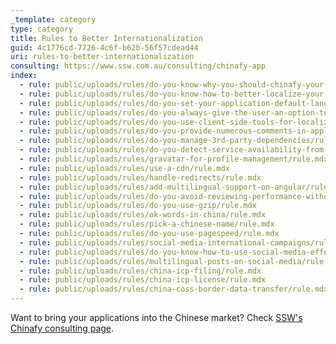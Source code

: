 ```yaml
---
_template: category
type: category
title: Rules to Better Internationalization
guid: 4c1776cd-7726-4c6f-b62b-56f57cdead44
uri: rules-to-better-internationalization
consulting: https://www.ssw.com.au/consulting/chinafy-app
index:
  - rule: public/uploads/rules/do-you-know-why-you-should-chinafy-your-app/rule.mdx
  - rule: public/uploads/rules/do-you-know-how-to-better-localize-your-application/rule.mdx
  - rule: public/uploads/rules/do-you-set-your-application-default-language-to-automatically-change-to-local-language/rule.mdx
  - rule: public/uploads/rules/do-you-always-give-the-user-an-option-to-change-the-locale/rule.mdx
  - rule: public/uploads/rules/do-you-use-client-side-tools-for-localization-as-much-as-possible/rule.mdx
  - rule: public/uploads/rules/do-you-provide-numerous-comments-in-application-resources-that-define-context/rule.mdx
  - rule: public/uploads/rules/do-you-manage-3rd-party-dependencies/rule.mdx
  - rule: public/uploads/rules/do-you-detect-service-availability-from-the-client/rule.mdx
  - rule: public/uploads/rules/gravatar-for-profile-management/rule.mdx
  - rule: public/uploads/rules/use-a-cdn/rule.mdx
  - rule: public/uploads/rules/handle-redirects/rule.mdx
  - rule: public/uploads/rules/add-multilingual-support-on-angular/rule.mdx
  - rule: public/uploads/rules/do-you-avoid-reviewing-performance-without-metrics/rule.mdx
  - rule: public/uploads/rules/do-you-use-gzip/rule.mdx
  - rule: public/uploads/rules/ok-words-in-china/rule.mdx
  - rule: public/uploads/rules/pick-a-chinese-name/rule.mdx
  - rule: public/uploads/rules/do-you-use-pagespeed/rule.mdx
  - rule: public/uploads/rules/social-media-international-campaigns/rule.mdx
  - rule: public/uploads/rules/do-you-know-how-to-use-social-media-effectively-in-china/rule.mdx
  - rule: public/uploads/rules/multilingual-posts-on-social-media/rule.mdx
  - rule: public/uploads/rules/china-icp-filing/rule.mdx
  - rule: public/uploads/rules/china-icp-license/rule.mdx
  - rule: public/uploads/rules/china-coss-border-data-transfer/rule.mdx
---
```


Want to bring your applications into the Chinese market? Check [SSW's Chinafy consulting page](https://www.ssw.com.au/consulting/chinafy-app).
